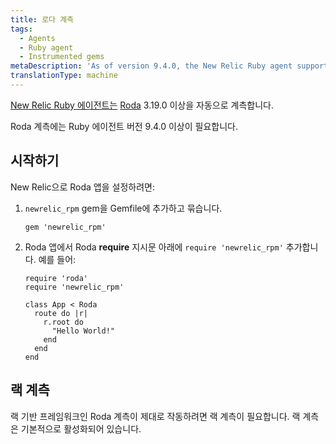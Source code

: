 ```yaml
---
title: 로다 계측
tags:
  - Agents
  - Ruby agent
  - Instrumented gems
metaDescription: 'As of version 9.4.0, the New Relic Ruby agent supports Roda 3.19.0 or higher.'
translationType: machine
---
```


[New Relic Ruby 에이전트는](/docs/agents/ruby-agent/getting-started/new-relic-ruby) [Roda](https://roda.jeremyevans.net/) 3.19.0 이상을 자동으로 계측합니다.

<Callout variant="important">
  Roda 계측에는 Ruby 에이전트 버전 9.4.0 이상이 필요합니다.
</Callout>

## 시작하기

New Relic으로 Roda 앱을 설정하려면:

1. `newrelic_rpm` gem을 Gemfile에 추가하고 묶습니다.

   ```
   gem 'newrelic_rpm'
   ```

2. Roda 앱에서 Roda **require** 지시문 아래에 `require 'newrelic_rpm'` 추가합니다. 예를 들어:

   ```
   require 'roda'
   require 'newrelic_rpm'

   class App < Roda
     route do |r|
       r.root do
         "Hello World!"
       end
     end
   end
   ```

## 랙 계측

랙 기반 프레임워크인 Roda 계측이 제대로 작동하려면 랙 계측이 필요합니다. 랙 계측은 기본적으로 활성화되어 있습니다.